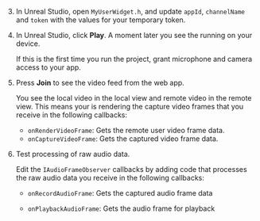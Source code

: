 <PlatformWrapper platform="unreal">

3.  In Unreal Studio, open `MyUserWidget.h`, and update `appId`, `channelName` and `token` with the values for your temporary token.

1.  In Unreal Studio, click **Play**. A moment later you see the <Vpl k = "CLIENT"/> running on your device.

    If this is the first time you run the project, grant microphone and camera access to your app.

1.  Press **Join** to see the video feed from the web app.

    You see the local video in the local view and remote video in the remote view. This means your <Vpl k = "CLIENT"/> is rendering the capture video frames that you receive in the following callbacks:

    -  `onRenderVideoFrame`: Gets the remote user video frame data.
    -  `onCaptureVideoFrame`: Gets the captured video frame data.

1.  Test processing of raw audio data.

    Edit the `IAudioFrameObserver` callbacks by adding code that processes the raw audio data you receive in the following callbacks:

    -   `onRecordAudioFrame`: Gets the captured audio frame data

    -   `onPlaybackAudioFrame`: Gets the audio frame for playback

</PlatformWrapper>